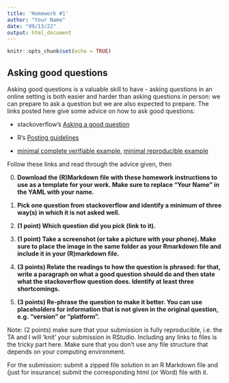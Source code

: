 ```yaml
---
title: 'Homework #1'
author: "Your Name"
date: "09/13/22"
output: html_document
---
```


```r
knitr::opts_chunk$set(echo = TRUE)
```

## Asking good questions


Asking good questions is a valuable skill to have - asking questions in an online setting is both easier and harder than asking questions in person: we can prepare to ask a question but we are also expected to prepare.
The links posted here give some advice on how to ask good questions:

- stackoverflow's [Asking a good question](http://stackoverflow.com/help/how-to-ask)

- R's [Posting guidelines](https://www.r-project.org/posting-guide.html)

- [minimal complete verifiable example](https://stackoverflow.com/help/mcve), [minimal reproducible example](https://www.tidyverse.org/help/)


Follow these links and read through the advice given, then

0. **Download the (R)Markdown file with these homework instructions to use as a template for your work.
Make sure to replace "Your Name" in the YAML with your name.**


1. **Pick one question from stackoverflow and identify a minimum of three way(s) in which it is not asked well.**

2. **(1 point) Which question did you pick (link to it).** 

3. **(1 point) Take a screenshot (or take a picture with your phone). Make sure to place the image in the same folder as your Rmarkdown file  and include it in your (R)markdown file.**

3. **(3 points) Relate the readings to how the question is phrased: for that, write a paragraph on what a good question should do and then state what the stackoverflow question does. Identify at least three shortcomings.**

4. **(3 points) Re-phrase the question to make it better. You can use placeholders for information that is not given in the original question, e.g. "version" or "platform".**
 

Note: (2 points) make sure that your submission is fully reproducible, i.e. the TA and I will 'knit' your submission in RStudio. Including any links to files is the tricky part here. Make sure that you don't use any file structure that depends on your computing environment.


For the submission: submit a zipped file  solution in an R Markdown file and (just for insurance) submit the corresponding html (or Word) file with it. 


